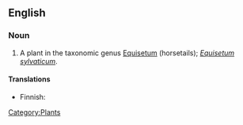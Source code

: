 ==English==

===Noun===
{{en-noun|sg=[[wood]] [[horsetail]]}}

# A plant in the taxonomic genus [[Equisetum]] (horsetails); ''[[Equisetum sylvaticum]]''.

====Translations====
{{top}}
*Finnish: {{t-|fi|metsäkorte}}
{{trans-mid}}
{{trans-bottom}}

[[Category:Plants]]